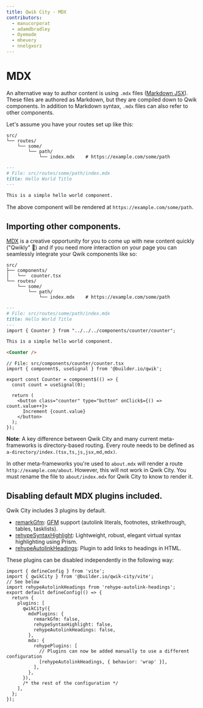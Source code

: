 ```yaml
---
title: Qwik City - MDX
contributors:
  - manucorporat
  - adamdbradley
  - Oyemade
  - mhevery
  - nnelgxorz
---
```


# MDX

An alternative way to author content is using `.mdx` files ([Markdown JSX](https://mdxjs.com/)). These files are authored as Markdown, but they are compiled down to Qwik components. In addition to Markdown syntax, `.mdx` files can also refer to other components.

Let's assume you have your routes set up like this:

```
src/
└── routes/
    └── some/
        └── path/
            └── index.mdx    # https://example.com/some/path
```

```Markdown
---
# File: src/routes/some/path/index.mdx
title: Hello World Title
---

This is a simple hello world component.

```

The above component will be rendered at `https://example.com/some/path`.

## Importing other components.

[MDX](https://mdxjs.com/) is a creative opportunity for you to come up with new content quickly ("Qwikly" 🙂) and if you need more interaction on your page you can seamlessly integrate your Qwik components like so:

```
src/
├── components/
│   └──  counter.tsx
└── routes/
    └── some/
        └── path/
            └── index.mdx    # https://example.com/some/path
```

```Markdown
---
# File: src/routes/some/path/index.mdx
title: Hello World Title
---
import { Counter } from "../../../components/counter/counter";

This is a simple hello world component.

<Counter />

```

```tsx
// File: src/components/counter/counter.tsx
import { component$, useSignal } from '@builder.io/qwik';

export const Counter = component$(() => {
  const count = useSignal(0);

  return (
    <button class="counter" type="button" onClick$={() => count.value++}>
      Increment {count.value}
    </button>
  );
});
```

**Note**: A key difference between Qwik City and many current meta-frameworks is directory-based routing. Every route needs to be defined as `a-directory/index.(tsx,ts,js,jsx,md,mdx)`.

In other meta-frameworks you're used to `about.mdx` will render a route `http://example.com/about`. However, this will not work in Qwik City. You must rename the file to `about/index.mdx` for Qwik City to know to render it.

## Disabling default MDX plugins included.

Qwik City includes 3 plugins by default.

- [remarkGfm](https://github.com/remarkjs/remark-gfm): [GFM](https://github.github.com/gfm/) support (autolink literals, footnotes, strikethrough, tables, tasklists).
- [rehypeSyntaxHighlight](https://github.com/wooorm/refractor): Lightweight, robust, elegant virtual syntax highlighting using Prism.
- [rehypeAutolinkHeadings](https://github.com/rehypejs/rehype-autolink-headings): Plugin to add links to headings in HTML.

These plugins can be disabled independently in the following way:

```tsx
import { defineConfig } from 'vite';
import { qwikCity } from '@builder.io/qwik-city/vite';
// See below
import rehypeAutolinkHeadings from 'rehype-autolink-headings';
export default defineConfig(() => {
  return {
    plugins: [
      qwikCity({
        mdxPlugins: {
          remarkGfm: false,
          rehypeSyntaxHighlight: false,
          rehypeAutolinkHeadings: false,
        },
        mdx: {
          rehypePlugins: [
            // Plugins can now be added manually to use a different configuration
            [rehypeAutolinkHeadings, { behavior: 'wrap' }],
          ],
        },
      }),
      /* the rest of the configuration */
    ],
  };
});
```
